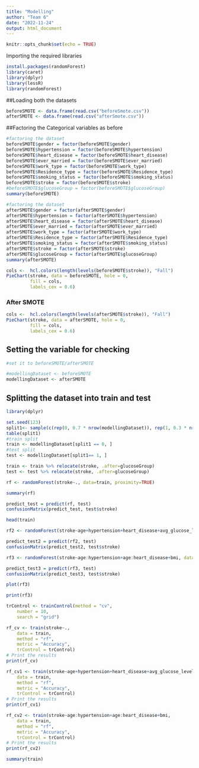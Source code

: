 ```yaml
---
title: "Modelling"
author: "Team 6"
date: "2022-11-24"
output: html_document
---
```


```r
knitr::opts_chunk$set(echo = TRUE)
```

Importing the required libraries
```r
install.packages(randomForest)
library(caret)
library(dplyr)
library(lessR)
library(randomForest)
```


##Loading both the datasets 
```r
beforeSMOTE <- data.frame(read.csv("beforeSmote.csv"))
afterSMOTE <- data.frame(read.csv("afterSmote.csv"))

```

##Factoring the Categorical variables as before 
```r
#factoring the dataset
beforeSMOTE$gender = factor(beforeSMOTE$gender)
beforeSMOTE$hypertension = factor(beforeSMOTE$hypertension)
beforeSMOTE$heart_disease = factor(beforeSMOTE$heart_disease)
beforeSMOTE$ever_married = factor(beforeSMOTE$ever_married)
beforeSMOTE$work_type = factor(beforeSMOTE$work_type)
beforeSMOTE$Residence_type = factor(beforeSMOTE$Residence_type)
beforeSMOTE$smoking_status = factor(beforeSMOTE$smoking_status)
beforeSMOTE$stroke = factor(beforeSMOTE$stroke)
#beforeSMOTE$glucoseGroup = factor(beforeSMOTE$glucoseGroup)
summary(beforeSMOTE)

#factoring the dataset
afterSMOTE$gender = factor(afterSMOTE$gender)
afterSMOTE$hypertension = factor(afterSMOTE$hypertension)
afterSMOTE$heart_disease = factor(afterSMOTE$heart_disease)
afterSMOTE$ever_married = factor(afterSMOTE$ever_married)
afterSMOTE$work_type = factor(afterSMOTE$work_type)
afterSMOTE$Residence_type = factor(afterSMOTE$Residence_type)
afterSMOTE$smoking_status = factor(afterSMOTE$smoking_status)
afterSMOTE$stroke = factor(afterSMOTE$stroke)
afterSMOTE$glucoseGroup = factor(afterSMOTE$glucoseGroup)
summary(afterSMOTE)

cols <-  hcl.colors(length(levels(beforeSMOTE$stroke)), "Fall")
PieChart(stroke, data = beforeSMOTE, hole = 0,
         fill = cols,
         labels_cex = 0.6)
```

### After SMOTE
```r
cols <-  hcl.colors(length(levels(afterSMOTE$stroke)), "Fall")
PieChart(stroke, data = afterSMOTE, hole = 0,
         fill = cols,
         labels_cex = 0.6)
```


## Setting the variable for checking 
```r
#set it to beforeSMOTE/afterSMOTE

#modellingDataset <- beforeSMOTE
modellingDataset <- afterSMOTE
```


## Splitting the dataset into train and test 
```r
library(dplyr)

set.seed(123)  
split1<- sample(c(rep(0, 0.7 * nrow(modellingDataset)), rep(1, 0.3 * nrow(modellingDataset))))
table(split1) 
#train split
train <- modellingDataset[split1 == 0, ]
#test split
test <- modellingDataset[split1== 1, ] 

train <- train %>% relocate(stroke, .after=glucoseGroup)
test <- test %>% relocate(stroke, .after=glucoseGroup)
```

```r
rf <- randomForest(stroke~., data=train, proximity=TRUE)
```

```r
summary(rf)
```

```r
predict_test = predict(rf, test)
confusionMatrix(predict_test, test$stroke)
```
```r
head(train)
```

```r
rf2 <- randomForest(stroke~age+hypertension+heart_disease+avg_glucose_level, data=train, proximity=TRUE)
```

```r
predict_test2 = predict(rf2, test)
confusionMatrix(predict_test2, test$stroke)
```

```r
rf3 <- randomForest(stroke~age:hypertension+age:heart_disease+bmi, data=train, proximity=TRUE)
```

```r
predict_test3 = predict(rf3, test)
confusionMatrix(predict_test3, test$stroke)
```
```r
plot(rf3)
```
```r
print(rf3)
```
```r
trControl <- trainControl(method = "cv",
    number = 10,
    search = "grid")
```

```r
rf_cv <- train(stroke~.,
    data = train,
    method = "rf",
    metric = "Accuracy",
    trControl = trControl)
# Print the results
print(rf_cv)

```


```r
rf_cv1 <- train(stroke~age+hypertension+heart_disease+avg_glucose_level,
    data = train,
    method = "rf",
    metric = "Accuracy",
    trControl = trControl)
# Print the results
print(rf_cv1)

```



```r
rf_cv2 <- train(stroke~age:hypertension+age:heart_disease+bmi,
    data = train,
    method = "rf",
    metric = "Accuracy",
    trControl = trControl)
# Print the results
print(rf_cv2)

```

```r
summary(train)
```



